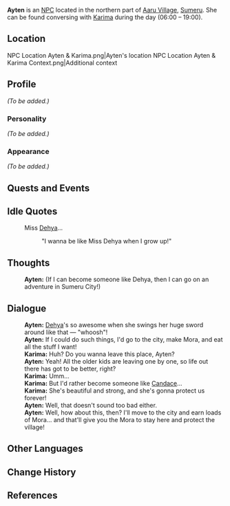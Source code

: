{{Meta
<!-- Remove this template after adding the missing info -->
|missing_NPC_profile  = yes
}}
{{Character Infobox
|type             = NPC
|image            = NPC Ayten.png
|region           = Sumeru
|affiliation      = 

|ancestry         = <!-- Clan/family -->
|father           = 
|mother           = 
|spouse           = 
|sibling          = 
|child            = 
|relative         = 

|voiceEN          = {{w|Kristen McGuire}}<ref name="Kristen McGuire">Twitter: [https://twitter.com/KrisComics/status/1575483785717727232 EN VA Self Announcement]</ref>
|voiceCN          = 
|voiceJP          = 
|dialoguereward   = 
}}
'''Ayten''' is an [[NPC]] located in the northern part of [[Aaru Village]], [[Sumeru]]. She can be found conversing with [[Karima]] during the day (06:00 – 19:00).

==Location==
<gallery>
NPC Location Ayten & Karima.png|Ayten's location
NPC Location Ayten & Karima Context.png|Additional context
</gallery>

==Profile==
<!-- Detailed story/lore information goes here. -->
''(To be added.)''

===Personality===
''(To be added.)''

===Appearance===
<!-- Keep appearance section short and concise. Limit to 2 paragraphs with 3-4 sentences each. -->
''(To be added.)''

==Quests and Events==
{{Quests and Events}}

==Idle Quotes==
{{Dialogue start}}
: {{DIcon|Idle}} Miss [[Dehya]]...
:: {{A|VO Ayten 01.ogg}} "I wanna be like Miss Dehya when I grow up!"
{{Dialogue end}}

==Thoughts==
{{All Schemes to Know Explanation|name=Ayten}}
{{Dialogue start}}
:{{A|VO Ayten All Schemes to Know 01.ogg}} '''Ayten:''' (If I can become someone like Dehya, then I can go on an adventure in Sumeru City!)
{{Dialogue end}}

==Dialogue==
{{Dialogue start}}
:'''Ayten:''' [[Dehya]]'s so awesome when she swings her huge sword around like that &mdash; "whoosh"!
:'''Ayten:''' If I could do such things, I'd go to the city, make Mora, and eat all the stuff I want!
:'''Karima:''' Huh? Do you wanna leave this place, Ayten?
:'''Ayten:''' Yeah! All the older kids are leaving one by one, so life out there has got to be better, right?
:'''Karima:''' Umm...
:'''Karima:''' But I'd rather become someone like [[Candace]]...
:'''Karima:''' She's beautiful and strong, and she's gonna protect us forever!
:'''Ayten:''' Well, that doesn't sound too bad either.
:'''Ayten:''' Well, how about this, then? I'll move to the city and earn loads of Mora... and that'll give you the Mora to stay here and protect the village!
{{Dialogue end}}

==Other Languages==
{{Other Languages
|default_hidden = 1
|en      = Ayten
|zhs     = 艾登
|zhs_rm  = Ài'dēng
|zht     = 艾登
|zht_rm  = Ài'dēng
|ja      = エーテン
|ja_rm   = Eeten
|ko      = 아이텐
|ko_rm   = Aiten
|es      = Ayten
|fr      = Ayten
|ru      = Айтен
|th      = Ayten
|vi      = Ayten
|de      = Ayten
|id      = Ayten
|pt      = Ayten
|tr      = Ayten
|it      = Ayten
}}

==Change History==
{{Change History|3.1}}

==References==
{{Reflist}}
